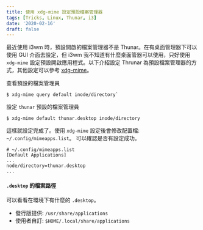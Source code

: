 ```yaml
---
title: 使用 xdg-mime 設定預設檔案管理器
tags: [Tricks, Linux, Thunar, i3]
date: '2020-02-16'
draft: false
---
```


最近使用 i3wm 時，預設開啟的檔案管理器不是 Thunar。在有桌面管理器下可以使用 GUI
介面去設定，但 i3wm 我不知道有什麼桌面管器可以使用，只好使用 `xdg-mime` 設定預設開啟應用程式。以下介紹設定 Thrunar 為預設檔案管理器的方式，其他設定可以參考 [xdg-mime](https://jlk.fjfi.cvut.cz/arch/manpages/man/xdg-mime.1)。

查看預設的檔案管理員

```
$ xdg-mime query default inode/directory`
```

設定 `thunar` 預設的檔案管理員

```
$ xdg-mime default thunar.desktop inode/directory
```

這樣就設定完成了。使用 `xdg-mime` 設定後會修改配置檔: `~/.config/mimeapps.list`。
可以確認是否有設定成功。

```
# ~/.config/mimeapps.list
[Default Applications]
...
node/directory=thunar.desktop
...

```

#### `.desktop` 的檔案路徑

可以看看在環境下有什麼的 `.desktop`。

- 發行版提供: `/usr/share/applications`
- 使用者自訂: `$HOME/.local/share/applications`
